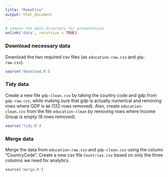 ```yaml
---
title: "MakeFile"
output: html_document
---
```


```r
# remove the data directory for presentation
unlink('data', recursive = TRUE)
```

### Download necessary data

Download the two required csv files (as `education-raw.csv` and `gdp-raw.csv`).

```r
source('download.R')
```

### Tidy data

Create a new file `gdp-clean.csv` by taking the country code and gdp from `gdp-raw.csv`, while making sure that gdp is actually numerical and removing rows where GDP is `NA` (122 rows removed). Also, create `education-clean.csv` from the file `education-clean` by removing rows where Income Group is empty (6 rows removed).

```r
source('tidy.R')
```

### Merge data

Merge the data from `education-raw.csv` and `gdp-clean.csv` using the column "CountryCode". Create a new csv file `Countries.csv` based on only the three columns we need for analytics.

```r
source('merge.R')
```

